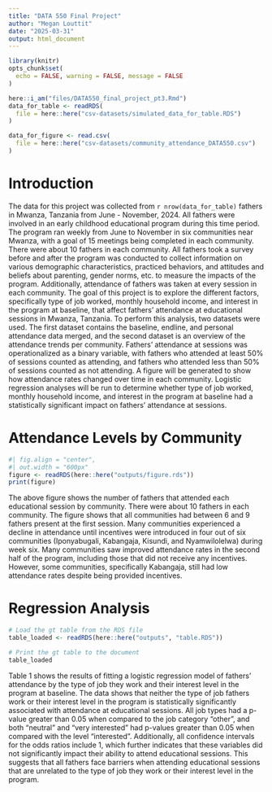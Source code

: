 ```yaml
---
title: "DATA 550 Final Project"
author: "Megan Louttit"
date: "2025-03-31"
output: html_document
---
```


```r
library(knitr)
opts_chunk$set(
  echo = FALSE, warning = FALSE, message = FALSE
)
```

```r
here::i_am("files/DATA550_final_project_pt3.Rmd")
data_for_table <- readRDS(
  file = here::here("csv-datasets/simulated_data_for_table.RDS")
)

data_for_figure <- read.csv(
  file = here::here("csv-datasets/community_attendance_DATA550.csv")
)
```

# Introduction
The data for this project was collected from `r nrow(data_for_table)` fathers in Mwanza, Tanzania from June - November, 2024. All fathers were involved in an early childhood educational program during this time period. The program ran weekly from June to November in six communities near Mwanza, with a goal of 15 meetings being completed in each community. There were about 10 fathers in each community. All fathers took a survey before and after the program was conducted to collect information on various demographic characteristics, practiced behaviors, and attitudes and beliefs about parenting, gender norms, etc. to measure the impacts of the program. Additionally, attendance of fathers was taken at every session in each community. The goal of this project is to explore the different factors, specifically type of job worked, monthly household income, and interest in the program at baseline, that affect fathers' attendance at educational sessions in Mwanza, Tanzania. To perform this analysis, two datasets were used. The first dataset contains the baseline, endline, and personal attendance data merged, and the second dataset is an overview of the attendance trends per community. Fathers' attendance at sessions was operationalized as a binary variable, with fathers who attended at least 50% of sessions counted as attending, and fathers who attended less than 50% of sessions counted as not attending. A figure will be generated to show how attendance rates changed over time in each community. Logistic regression analyses will be run to determine whether type of job worked, monthly household income, and interest in the program at baseline had a statistically significant impact on fathers' attendance at sessions.


# Attendance Levels by Community

```r
#| fig.align = "center",
#| out.width = "600px"
figure <- readRDS(here::here("outputs/figure.rds"))
print(figure)
```
The above figure shows the number of fathers that attended each educational session by community. There were about 10 fathers in each community. The figure shows that all communities had between 6 and 9 fathers present at the first session. Many communities experienced a decline in attendance until incentives were introduced in four out of six communities (Iponyabugali, Kabangaja, Kisundi, and Nyamwilolelwa) during week six. Many communities saw improved attendance rates in the second half of the program, including those that did not receive any incentives. However, some communities, specifically Kabangaja, still had low attendance rates despite being provided incentives.

# Regression Analysis

```r
# Load the gt table from the RDS file
table_loaded <- readRDS(here::here("outputs", "table.RDS"))

# Print the gt table to the document
table_loaded
```
Table 1 shows the results of fitting a logistic regression model of fathers' attendance by the type of job they work and their interest level in the program at baseline. The data shows that neither the type of job fathers work or their interest level in the program is statistically significantly associated with attendance at educational sessions. All job types had a p-value greater than 0.05 when compared to the job category "other", and both "neutral" and "very interested" had p-values greater than 0.05 when compared with the level "interested". Additionally, all confidence intervals for the odds ratios include 1, which further indicates that these variables did not significantly impact their ability to attend educational sessions. This suggests that all fathers face barriers when attending educational sessions that are unrelated to the type of job they work or their interest level in the program.

